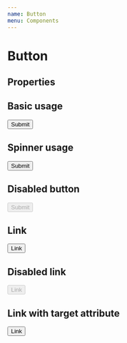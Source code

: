 ```yaml
---
name: Button
menu: Components
---
```



# Button

## Properties

<Props of={Button} />

## Basic usage

<Playground>
    <ButtonWrapper>
        <Button>Submit</Button>
    </ButtonWrapper>
</Playground>

## Spinner usage

<Playground>
    <ButtonWrapper>
        <Button showSpinner={true}>Submit</Button>
    </ButtonWrapper>
</Playground>

## Disabled button

<Playground>
    <ButtonWrapper>
        <Button disabled={true}>Submit</Button>
    </ButtonWrapper>
</Playground>

## Link

<Playground>
    <ButtonWrapper>
        <Button href="#">Link</Button>
    </ButtonWrapper>
</Playground>

## Disabled link

<Playground>
    <ButtonWrapper>
        <Button href="#" disabled={true}>
            Link
        </Button>
    </ButtonWrapper>
</Playground>

## Link with target attribute

<Playground>
    <ButtonWrapper>
        <Button target="_blank" href="#">
            Link
        </Button>
    </ButtonWrapper>
</Playground>
